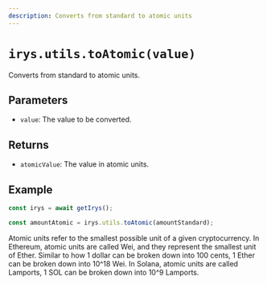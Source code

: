 ```yaml
---
description: Converts from standard to atomic units
---
```



# `irys.utils.toAtomic(value)`

Converts from standard to atomic units.

## Parameters

- `value`: The value to be converted.

## Returns

- `atomicValue`: The value in atomic units.

## Example

```js
const irys = await getIrys();

const amountAtomic = irys.utils.toAtomic(amountStandard);
```

<Callout type="info" emoji="ℹ️">
	Atomic units refer to the smallest possible unit of a given cryptocurrency. In Ethereum, atomic units are called
	Wei, and they represent the smallest unit of Ether. Similar to how 1 dollar can be broken down into 100 cents, 1
	Ether can be broken down into 10^18 Wei. In Solana, atomic units are called Lamports, 1 SOL can be broken down into
	10^9 Lamports.
</Callout>
